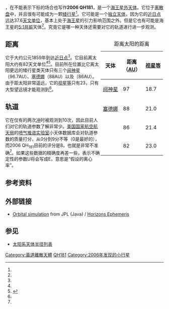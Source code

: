 {{DISPLAYTITLE:2006 QH<sub>181</sub>}}
{{Infobox planet | discovery=yes | physical_characteristics=yes | bgcolour=#FFFFC0
| name={{mp|2006 QH|181}}
| discoverer=未知
| discovered=2006年8月21日
| mp_name={{mp|2006 QH|181}}
| alt_names=暂无
| mp_category=[[海王星外天体|海王星外天体]]<ref name="K08O05">{{cite web
  |date=2008-07-17
  |title=MPEC 2008-O05 : Distant Minor Planets
  |publisher=Minor Planet Center & Tamkin Foundation Computer Network
  |url=http://cfa-www.harvard.edu/iau/mpec/K08/K08O05.html
  |accessdate=2008-07-29
  |archive-date=2012-04-09
  |archive-url=https://www.webcitation.org/66n3LsSBx?url=http://cfa-www.harvard.edu/iau/mpec/K08/K08O05.html
  |dead-url=no
  }}</ref><ref name="MPC">{{cite web
  |title=List Of Centaurs and Scattered-Disk Objects
  |publisher=MPC
  |url=http://www.minorplanetcenter.org/iau/lists/Centaurs.html
  |accessdate=2007-03-03
  |archive-date=2011-07-25
  |archive-url=https://web.archive.org/web/20110725075304/http://www.minorplanetcenter.org/iau/lists/Centaurs.html
  |dead-url=no
  }}</ref><br/>[[独立天体|离散天体]]？<ref name="Buie">{{cite web
  |author=[[Marc_W._Buie|Marc W. Buie]]
  |date=2008-03-05
  |title=Orbit Fit and Astrometric record for 06QH181
  |publisher=SwRI (Space Science Department)
  |url=http://www.boulder.swri.edu/~buie/kbo/astrom/06QH181.html
  |accessdate=2008-07-29
  |archive-date=2012-07-15
  |archive-url=https://www.webcitation.org/69AxWoxrO?url=http://www.boulder.swri.edu/~buie/kbo/astrom/06QH181.html
  |dead-url=no
  }}</ref><br/>[[共振海王星外天体|5:1共振]]？<ref name="Buie"/>
| orbit_ref = <ref name="jpldata">{{cite web
  |date=2008-03-05
  |title=JPL Small-Body Database Browser: (2006 QH181)
  |url=http://ssd.jpl.nasa.gov/sbdb.cgi?sstr=2006QH181
  |accessdate=2008-07-23
  |archive-date=2012-07-14
  |archive-url=https://www.webcitation.org/69A2XHyHR?url=http://ssd.jpl.nasa.gov/sbdb.cgi?sstr=2006QH181
  |dead-url=no
  }}</ref>
| epoch=2008年11月30日
| period=552.29 [[year|a]]
| inclination=19.26[[角度|°]]
| eccentricity=0.441
| semimajor=67.3 [[天文单位|AU]] (a)
| perihelion=37.60 AU (q)
| aphelion=97.02 AU (Q)
| mean_anomaly=97.26° (M)
| asc_node=73.77°
| arg_peri=211°
| dimensions= 460–1030 km<ref name="jpldata"/><ref name="h">{{cite web
  |title=Absolute Magnitude (H)
  |publisher=NASA/JPL
  |url=http://neo.jpl.nasa.gov/glossary/h.html
  |accessdate=2008-07-29
  |archive-date=2009-11-26
  |archive-url=https://web.archive.org/web/20091126011612/http://neo.jpl.nasa.gov/glossary/h.html
  |dead-url=no
  }}</ref><br/>765 km（估计值）<ref name="johnston">{{cite web
   |title=List of Known Trans-Neptunian Objects
   |publisher=Johnston's Archive
   |author=Wm. Robert Johnston
   |url=http://www.johnstonsarchive.net/astro/tnoslist.html
   |accessdate=2007-03-03
   |archive-date=2007-10-16
   |archive-url=https://web.archive.org/web/20071016230529/http://johnstonsarchive.net/astro/tnoslist.html
   |dead-url=no
   }}</ref>
| albedo=0.09？（估计值）
| magnitude = 23.0<ref name="AstDys">{{cite web
  |title=AstDys 2006QH181 Ephemerides
  |publisher=Department of Mathematics, University of Pisa, Italy
  |url=http://hamilton.dm.unipi.it/astdys/index.php?pc=1.1.3.0&n=2006QH181
  |accessdate=2009-03-16
  |archive-date=2012-07-14
  |archive-url=https://www.webcitation.org/69A2WS0FO?url=http://hamilton.dm.unipi.it/astdys/index.php?pc=1.1.3.0
  |dead-url=yes
  }}</ref>
| abs_magnitude=3.8<ref name="jpldata"/>
}}

'''{{mp|2006 QH|181}}'''，在不能表示下标的场合也写作'''2006 QH181'''，是一个[[海王星外天体|海王星外天体]]。它位于[[离散盘|离散盘]]中，并且很有可能成为一颗[[矮行星|矮行星]]<ref name="MPC"/>。它可能是一个[[独立天体|独立天体]]，因为它的[[拱点|近日点]]远达37.6[[天文单位|天文单位]]，基本上处于[[海王星|海王星]]的引力影响范围之外。但是它也有可能是海王星的[[共振海王星外天体|5:1共振]]天体<ref name="Buie"/>。究竟它是哪一种天体还需要对它的轨道进行进一步观测。

<div style="float:right; margin:2px;">
{| class=wikitable style="text-align:center"
|+ 距离太阳的距离
!天体!!距离<br/>（[[天文单位|AU]]）!![[视星等|视星等]]
|-
|[[阋神星|阋神星]]||97||18.7
|-
|[[小行星90377|塞德娜]]||88||21.0
|-
|{{mpl|2007 OR|10}}||86||21.4
|-
|{{mp|2006 QH|181}}||82||23.0
|}</div>

==距离==
它于大约公元1859年到达[[拱点|近日点]]<ref name="jpldata"/>。它目前离太阳大约有82天文单位<ref name="AstDys"/><ref name="horizons">{{cite web
  |url=http://ssd.jpl.nasa.gov/horizons.cgi?find_body=1&body_group=sb&sstr=2006QH181
  |title=Horizon Online Ephemeris System
  |publisher=California Institute of Technology, Jet Propulsion Laboratory
  |accessdate=2009-01-22
  |archive-date=2012-03-19
  |archive-url=https://web.archive.org/web/20120319070928/http://ssd.jpl.nasa.gov/horizons.cgi?find_body=1&body_group=sb&sstr=2006QH181
  |dead-url=no
  }}</ref>。目前所在位置比它离太阳更远的矮行星类天体只有三个[[阋神星|阋神星]]（96.7AU）、[[小行星90377|塞德娜]]（88AU）以及{{mpl|2007 OR|10}}（86AU）。由于距太阳非常遥远，它的[[视星等|视星等]]只有23，只有大型望远镜才能观测到<ref name="AstDys"/>。

==轨道==
它在仅有的两次[[冲_(天体位置)|冲]]时被观测到10次，因此目前人们对它的轨道参数了解非常少。[[美国国家航空航天局|美国国家航空航天局]]的[[喷气推进实验室|喷气推进实验室]]小天体数据库会对轨道参数的质量打分，从0分到9分不等（0是最好的），而2006 QH<sub>181</sub>目前的评分是8，也就是非常不准确<ref name="jpldata"/>。如果这些数据的精确度再差一些，表示不确定性的参数U将会写成E，意思是“假设的离心率”。

==参考资料==
{{Reflist}}

==外部链接==
*[http://ssd.jpl.nasa.gov/sbdb.cgi?sstr=2006QH181;orb=1;view=Far Orbital simulation]{{Wayback|url=http://ssd.jpl.nasa.gov/sbdb.cgi?sstr=2006QH181;orb=1;view=Far |date=20190821175632 }} from JPL (Java) / [http://ssd.jpl.nasa.gov/horizons.cgi?find_body=1&body_group=sb&sstr=2006QH181 Horizons Ephemeris]{{Wayback|url=http://ssd.jpl.nasa.gov/horizons.cgi?find_body=1&body_group=sb&sstr=2006QH181 |date=20120319070928 }}

==参见==
*[[太阳系天体半径列表|太阳系天体半径列表]]

{{类冥矮行星}}
{{小天体}}
{{海王星外天体}}

{{DEFAULTSORT:2006 Qh181}}
[[Category:黃道離散天體|Category:黃道離散天體]]
[[Category:矮行星候选者|QH181]]
[[Category:2006年发现的小行星|Category:2006年发现的小行星]]
